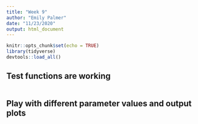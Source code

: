```yaml
---
title: "Week 9"
author: "Emily Palmer"
date: "11/23/2020"
output: html_document
---
```


```r
knitr::opts_chunk$set(echo = TRUE)
library(tidyverse)
devtools::load_all()
```

## Test functions are working 


```r

```


## Play with different parameter values and output plots 


```r

```

